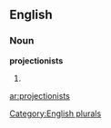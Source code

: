 
==English==

===Noun===
'''projectionists'''

# {{plural of|[[projectionist]]}}

[[Category:English plurals]]

[[ar:projectionists]]